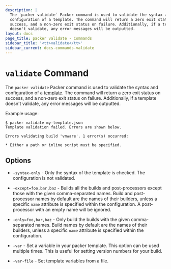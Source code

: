 ```yaml
---
description: |
  The `packer validate` Packer command is used to validate the syntax and
  configuration of a template. The command will return a zero exit status on
  success, and a non-zero exit status on failure. Additionally, if a template
  doesn't validate, any error messages will be outputted.
layout: docs
page_title: packer validate - Commands
sidebar_title: '<tt>validate</tt>'
sidebar_current: docs-commands-validate
---
```


# `validate` Command

The `packer validate` Packer command is used to validate the syntax and
configuration of a [template](/docs/templates). The command will
return a zero exit status on success, and a non-zero exit status on failure.
Additionally, if a template doesn't validate, any error messages will be
outputted.

Example usage:

```text
$ packer validate my-template.json
Template validation failed. Errors are shown below.

Errors validating build 'vmware'. 1 error(s) occurred:

* Either a path or inline script must be specified.
```

## Options

- `-syntax-only` - Only the syntax of the template is checked. The
  configuration is not validated.

- `-except=foo,bar,baz` - Builds all the builds and post-processors except
  those with the given comma-separated names. Build and post-processor names
  by default are the names of their builders, unless a specific `name`
  attribute is specified within the configuration. A post-processor with an
  empty name will be ignored.

- `-only=foo,bar,baz` - Only build the builds with the given comma-separated
  names. Build names by default are the names of their builders, unless a
  specific `name` attribute is specified within the configuration.

- `-var` - Set a variable in your packer template. This option can be used
  multiple times. This is useful for setting version numbers for your build.

- `-var-file` - Set template variables from a file.
